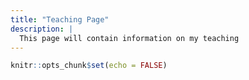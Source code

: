 ```yaml
---
title: "Teaching Page"
description: |
  This page will contain information on my teaching
---
```


```r
knitr::opts_chunk$set(echo = FALSE)
```

